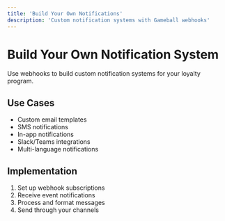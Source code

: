 ```yaml
---
title: 'Build Your Own Notifications'
description: 'Custom notification systems with Gameball webhooks'
---
```


# Build Your Own Notification System

Use webhooks to build custom notification systems for your loyalty program.

## Use Cases

- Custom email templates
- SMS notifications
- In-app notifications
- Slack/Teams integrations
- Multi-language notifications

## Implementation

1. Set up webhook subscriptions
2. Receive event notifications
3. Process and format messages
4. Send through your channels

